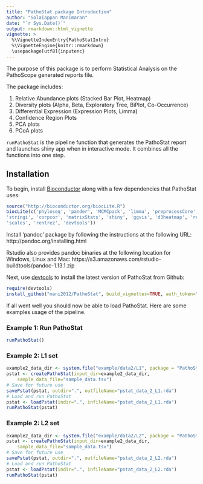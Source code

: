```yaml
---
title: "PathoStat package Introduction"
author: "Solaiappan Manimaran"
date: "`r Sys.Date()`"
output: rmarkdown::html_vignette
vignette: >
  %\VignetteIndexEntry{PathoStatIntro}
  %\VignetteEngine{knitr::rmarkdown}
  \usepackage[utf8]{inputenc}
---
```

The purpose of this package is to perform Statistical Analysis on the 
PathoScope generated reports file.

The package includes:

1. Relative Abundance plots (Stacked Bar Plot, Heatmap)
2. Diversity plots (Alpha, Beta, Exploratory Tree, BiPlot, Co-Occurrence)
3. Differential Expression (Expression Plots, Limma)
4. Confidence Region Plots
5. PCA plots
6. PCoA plots

`runPathoStat` is the pipeline function that generates the PathoStat report
and launches shiny app when in interactive mode. It combines all the functions 
into one step.

## Installation

To begin, install [Bioconductor](http://www.bioconductor.org/) along with a
few dependencies that PathoStat uses:

```r
source("http://bioconductor.org/biocLite.R")
biocLite(c('phyloseq', 'pander', 'MCMCpack', 'limma', 'preprocessCore', 
'stringi', 'corpcor', 'matrixStats', 'shiny', 'ggvis', 'd3heatmap', 'reshape2',
'scales', 'rentrez', 'devtools'))
```
Install 'pandoc' package by following the instructions at the following URL:
http://pandoc.org/installing.html

Rstudio also provides pandoc binaries at the following location for Windows, 
Linux and Mac:
https://s3.amazonaws.com/rstudio-buildtools/pandoc-1.13.1.zip 

Next, use [devtools](https://github.com/hadley/devtools) to install the latest
version of PathoStat from Github:
```r
require(devtools)
install_github("mani2012/PathoStat", build_vignettes=TRUE, auth_token="dadf36cdaef71a2f761f193862a8f6f3f36e3966")
```

If all went well you should now be able to load PathoStat. 
Here are some examples usage of the pipeline.

### Example 1: Run PathoStat
```r
runPathoStat()
```

### Example 2: L1 set
```r
example2_data_dir <- system.file("example/data2/L1", package = "PathoStat")
pstat <- createPathoStat(input_dir=example2_data_dir, 
    sample_data_file="sample_data.tsv")
# Save for future use
savePstat(pstat, outdir=".", outfileName="pstat_data_2_L1.rda")
# Load and run PathoStat
pstat <- loadPstat(indir=".", infileName="pstat_data_2_L1.rda")
runPathoStat(pstat)
```
### Example 2: L2 set
```r
example2_data_dir <- system.file("example/data2/L2", package = "PathoStat")
pstat <- createPathoStat(input_dir=example2_data_dir, 
    sample_data_file="sample_data.tsv")
# Save for future use
savePstat(pstat, outdir=".", outfileName="pstat_data_2_L2.rda")
# Load and run PathoStat
pstat <- loadPstat(indir=".", infileName="pstat_data_2_L2.rda")
runPathoStat(pstat)
```
